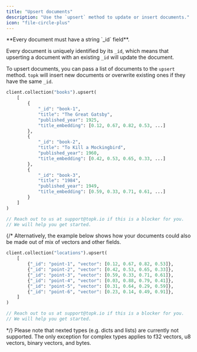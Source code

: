 ```yaml
---
title: "Upsert documents"
description: "Use the `upsert` method to update or insert documents."
icon: "file-circle-plus"
---
```



<Note>
**Every document must have a string `_id` field**.

Every document is uniquely identified by its `_id`, which means that upserting a document with an existing `_id` will update the document.

</Note>

To upsert documents, you can pass a list of documents to the `upsert` method. `topk` will insert new documents or overwrite existing ones
if they have the same `_id`.

<CodeGroup>

```python Python
client.collection("books").upsert(
    [
        {
            "_id": "book-1",
            "title": "The Great Gatsby", 
            "published_year": 1925, 
            "title_embedding": [0.12, 0.67, 0.82, 0.53, ...]
        },
        {
            "_id": "book-2",
            "title": "To Kill a Mockingbird",
            "published_year": 1960,
            "title_embedding": [0.42, 0.53, 0.65, 0.33, ...]
        },
        {
            "_id": "book-3", 
            "title": "1984", 
            "published_year": 1949, 
            "title_embedding": [0.59, 0.33, 0.71, 0.61, ...]
        }
    ]
)
```

```js JavaScript
// Reach out to us at support@topk.io if this is a blocker for you.
// We will help you get started.
```

</CodeGroup>

{/*
Alternatively, the example below shows how your documents could also be made out of mix of vectors and other fields.

<CodeGroup>

```python Python
client.collection("locations").upsert(
    [
        {"_id": "point-1", "vector": [0.12, 0.67, 0.82, 0.53]},
        {"_id": "point-2", "vector": [0.42, 0.53, 0.65, 0.33]},
        {"_id": "point-3", "vector": [0.59, 0.33, 0.71, 0.61]},
        {"_id": "point-4", "vector": [0.03, 0.88, 0.79, 0.41]},
        {"_id": "point-5", "vector": [0.31, 0.64, 0.29, 0.59]},
        {"_id": "point-6", "vector": [0.23, 0.14, 0.49, 0.91]},
    ]
)
```

```js JavaScript
// Reach out to us at support@topk.io if this is a blocker for you.
// We will help you get started.
```

</CodeGroup>
*/}

<Note>
  Please note that nexted types (e.g. dicts and lists) are currently not supported. The only
  exception for complex types applies to f32 vectors, u8 vectors, binary vectors, and bytes.
</Note>

<Support />
